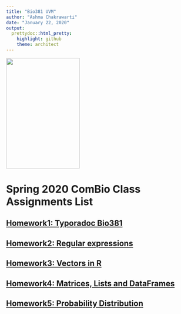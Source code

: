 ```yaml
---
title: "Bio381 UVM"
author: "Ashma Chakrawarti"
date: "January 22, 2020"
output: 
  prettydoc::html_pretty:
    highlight: github
    theme: architect
---
```


<img src="FemaleScience.jpg" width="200" height="300"/>

# Spring 2020 ComBio Class Assignments List

## __[Homework1: Typoradoc Bio381](Bio381.html)__

## __[Homework2: Regular expressions](Homework4.html)__

## __[Homework3: Vectors in R](Vector_in_R.html)__

## __[Homework4: Matrices, Lists and DataFrames](Matrix_List_DataFrames.html)__

## __[Homework5: Probability Distribution](Homework5.html)__